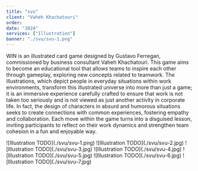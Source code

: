 ```yaml
---
title: "svu"
client: "Vaheh Khachatouri"
order: 
date: "2024"
services: ["Illustration"]
banner: "./svu/svu-1.png"
---
```


WIN is an illustrated card game designed by Gustavo Ferregan, commissioned by business consultant Vaheh Khachatouri. This game aims to become an educational tool that allows teams to inspire each other through gameplay, exploring new concepts related to teamwork. The illustrations, which depict people in everyday situations within work environments, transform this illustrated universe into more than just a game; it is an immersive experience carefully crafted to ensure that work is not taken too seriously and is not viewed as just another activity in corporate life. In fact, the design of characters in absurd and humorous situations seeks to create connections with common experiences, fostering empathy and collaboration. Each move within the game turns into a disguised lesson, inviting participants to reflect on their work dynamics and strengthen team cohesion in a fun and enjoyable way.

<Illustrations>
    ![Illustration TODO](./svu/svu-1.png)
    ![Illustration TODO](./svu/svu-2.jpg)  
    ![Illustration TODO](./svu/svu-3.jpg)   
    ![Illustration TODO](./svu/svu-4.jpg)
    ![Illustration TODO](./svu/svu-5.jpg)
    ![Illustration TODO](./svu/svu-6.jpg)
    ![Illustration TODO](./svu/svu-7.jpg)


</Illustrations>


